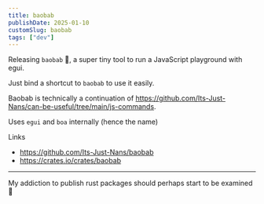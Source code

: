 ```yaml
---
title: baobab
publishDate: 2025-01-10
customSlug: baobab
tags: ["dev"]
---
```


Releasing `baobab` 🌳, a super tiny tool to run a JavaScript playground with egui.

Just bind a shortcut to `baobab` to use it easily.

Baobab is technically a continuation of https://github.com/Its-Just-Nans/can-be-useful/tree/main/js-commands.

Uses `egui` and `boa` internally (hence the name)

Links

- https://github.com/Its-Just-Nans/baobab
- https://crates.io/crates/baobab

---


<Thought>
My addiction to publish rust packages should perhaps start to be examined 🤔
</Thought>



